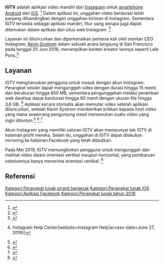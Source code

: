 {{Infobox software|name=IGTV|logo=IGTV logo.png|logo size=150px|developer=[[Instagram]]|released={{Start date and age|2018|06|20}}|operating system=[[iOS]], [[Android (operating system)|Android]]|size=140.3 [[Megabyte|MB]] (iOS), 30.05 MB (Android)|language=Bahasa Inggris, Kroasia, Ceko, Denmark, Belanda, Finlandia, Prancis, Jerman, Yunani, Indonesia, Italia, Jepang, Korea, Melayu, Bokmål Norwegia, Polandia, Portugis, Romania, Rusia, Cina Sederhana, Slowakia, Spanyol, Swedia, Tagalog, Thailand, Cina Tradisional, Turki, Ukraina, Vietnam|language count=30|language footnote=<ref>{{cite web |title=IGTV on the App Store|url=https://itunes.apple.com/us/app/igtv/id1394351700?mt=8 |publisher=Apple App Store |accessdate=July 2, 2018}}</ref>|genre=[[Vertical video]] [[online video platform|sharing platform]]|licence=[[Freeware]]}}'''IGTV''' adalah aplikasi video mandiri dari [[Instagram]] untuk [[Ponsel cerdas|smartphone]] [[Android (sistem operasi)|Android]] dan [[iOS]]. <ref>{{Cite news|url=https://www.digitaltrends.com/mobile/igtv-stand-alone-app-vs-igtv-inside-instagram/|title=IGTV is sweet — but you probably don’t need the dedicated app. Here’s why|date=2018-07-24|work=Digital Trends|access-date=2018-09-02|language=en-US}}</ref> Dalam aplikasi ini, unggahan video berdurasi lebih panjang dibandingkan dengan unggahan kiriman di Instagram. Sementara IGTV tersedia sebagai aplikasi mandiri, fitur yang serupa juga dapat ditemukan dalam aplikasi dan situs web Instagram. <ref>{{Cite news|url=http://www.scmp.com/tech/apps-gaming/article/2152011/how-use-igtv-new-instagram-app-watching-and-creating-long-form|title=How to use Instagram’s new IGTV app|work=South China Morning Post|access-date=2018-07-02|language=en}}</ref>

Layanan ini diluncurkan dan diperkenalkan pertama kali oleh mantan CEO Instagram, [[Kevin Systrom]] dalam sebuah acara langsung di San Francisco pada tanggal 20 Juni 2018, menampilkan konten kreator lainnya seperti Lele Pons.<ref>{{Cite news|url=https://www.wired.com/story/with-igtv-instagram-takes-aim-at-youtube/|title=With IGTV, Instagram Takes Aim at YouTube|work=WIRED|access-date=2018-07-02|language=en-US}}</ref>

== Layanan ==
IGTV mengharuskan pengguna untuk masuk dengan akun Instagram. Perangkat seluler dapat mengunggah video dengan durasi hingga 15 menit, dan berukuran hingga 650 MB, sementara pengunggahan melalui peramban web desktop dapat berdurasi hingga 60 menit dengan ukuran file hingga 3,6 GB. <ref>{{Cite web|url=https://help.instagram.com/1038071743007909|title=What are the video upload requirements for IGTV? {{!}} Instagram Help Center|website=Instagram Help|access-date=June 27, 2018}}</ref> Aplikasi secara otomatis akan memutar video setelah aplikasi diluncurkan, setelah Kevin Systrom memberikan kritikan kepada host video yang mana seseorang pengunjung mesti menemukan suatu video yang ingin ditonton.<ref>{{Cite news|url=https://www.theverge.com/2018/6/20/17484436/instagram-igtv-video-app-launch|title=Instagram announces IGTV, a standalone app for longer videos|work=The Verge|access-date=2018-06-22}}</ref> <ref>{{Cite news|url=https://www.bbc.co.uk/news/newsbeat-44546270|title=Instagram now allows 60-minute videos|last=Rosney|first=Daniel|date=20 June 2018|work=BBC News|access-date=21 June 2018}}</ref> <ref name=":0">{{Cite news|url=https://techcrunch.com/2018/06/20/igtv/|title=Instagram launches IGTV app for creators, 1-hour video uploads|work=TechCrunch|access-date=21 June 2018}}</ref>

Akun Instagram yang memiliki saluran IGTV akan mempunyai tab IGTV di halaman profil mereka. Selain itu, unggahan di IGTV dapat dilakukan mirroring ke halaman Facebook yang telah ditautkan.

Pada Mei 2019, IGTV memungkinkan pengguna untuk mengunggah dan melihat video dalam orientasi vertikal maupun horizontal, yang pembaruan sebelumnya hanya menerima orientasi vertikal. <ref>{{Cite web|url=https://instagram-press.com/blog/2019/05/23/igtv-now-supports-landscape-videos/|title=IGTV Now Supports Landscape Videos|date=2019-05-23|website=Instagram|language=en-US|access-date=2019-05-29}}</ref>

== Referensi ==
{{Reflist}}

[[Kategori:Perangkat lunak piranti bergerak]]
[[Kategori:Perangkat lunak iOS]]
[[Kategori:Aplikasi Facebook]]
[[Kategori:Perangkat lunak tahun 2018]]
